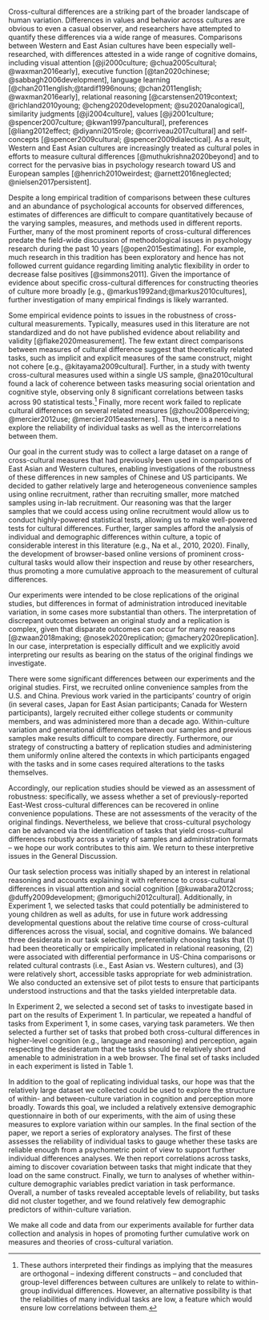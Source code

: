 

Cross-cultural differences are a striking part of the broader landscape of human variation. Differences in values and behavior across cultures are obvious to even a casual observer, and researchers have attempted to quantify these differences via a wide range of measures. Comparisons between Western and East Asian cultures  have been especially well-researched, with differences attested in a wide range of cognitive domains, including visual attention [@ji2000culture; @chua2005cultural; @waxman2016early], executive function [@tan2020chinese; @sabbagh2006development], language learning [@chan2011english;@tardif1996nouns; @chan2011english; @waxman2016early], relational reasoning [@carstensen2019context; @richland2010young; @cheng2020development; @su2020analogical], similarity judgments [@ji2004culture], values [@ji2001culture; @spencer2007culture; @kwan1997pancultural], preferences [@liang2012effect; @diyanni2015role; @corriveau2017cultural] and self-concepts [@spencer2009cultural; @spencer2009dialectical]. As a result, Western and East Asian cultures are increasingly treated as cultural poles in efforts to measure cultural differences [@muthukrishna2020beyond] and to correct for the pervasive bias in psychology research toward US and European samples [@henrich2010weirdest; @arnett2016neglected; @nielsen2017persistent].

Despite a long empirical tradition of comparisons between these cultures and an abundance of psychological accounts for observed differences, estimates of differences are difficult to compare quantitatively because of the varying samples, measures, and methods used in different reports. Further, many of the most prominent reports of cross-cultural differences predate the field-wide discussion of methodological issues in psychology research during the past 10 years [@open2015estimating]. For example, much research in this tradition has been exploratory and hence has not followed current guidance regarding limiting analytic flexibility in order to decrease false positives [@simmons2011]. Given the importance of evidence about specific cross-cultural differences for constructing theories of culture more broadly [e.g., @markus1992and;@markus2010cultures], further investigation of many empirical findings is likely warranted.

Some empirical evidence points to issues in the robustness of cross-cultural measurements.  Typically, measures used in this literature are not standardized and do not have published evidence about reliability and validity [@flake2020measurement]. The few extant direct comparisons between measures of cultural difference suggest that theoretically related tasks, such as implicit and explicit measures of the same construct, might not cohere [e.g., @kitayama2009cultural]. Further, in a study with twenty cross-cultural measures used within a single US sample, @na2010cultural found a lack of coherence between tasks measuring social orientation and cognitive style, observing only 8 significant correlations between tasks across 90 statistical tests.^[These authors interpreted their findings as implying that the measures are orthogonal -- indexing different constructs -- and concluded that group-level differences between cultures are unlikely to relate to within-group individual differences. However, an alternative possibility is that the reliabilities of many individual tasks are low, a feature which would ensure low correlations between them.] Finally, more recent work failed to replicate cultural differences on several related measures [@zhou2008perceiving; @mercier2012use; @mercier2015easterners]. Thus, there is a need to explore the reliability of individual tasks as well as the intercorrelations between them.

Our goal in the current study was to collect a large dataset on a range of cross-cultural measures that had previously been used in comparisons of East Asian and Western cultures, enabling investigations of the robustness of these differences in new samples of Chinese and US participants. We decided to gather relatively large and heterogeneous convenience samples using online recruitment, rather than recruiting smaller, more matched samples using in-lab recruitment. Our reasoning was that the larger samples that we could access using online recruitment would allow us to conduct highly-powered statistical tests, allowing us to make well-powered tests for cultural differences. Further, larger samples afford the analysis of individual and demographic differences within culture, a topic of considerable interest in this literature (e.g., Na et al., 2010, 2020). Finally, the development of browser-based online versions of prominent cross-cultural tasks would allow their inspection and reuse by other researchers, thus promoting a more cumulative approach to the measurement of cultural differences. 

Our experiments were intended to be close replications of the original studies, but differences in format of administration introduced inevitable variation, in some cases more substantial than others. The interpretation of discrepant outcomes between an original study and a replication is complex, given that disparate outcomes can occur for many reasons [@zwaan2018making; @nosek2020replication; @machery2020replication]. In our case, interpretation is especially difficult and we explicitly avoid interpreting our results as bearing on the status of the original findings we investigate.

There were some significant differences between our experiments and the original studies. First, we recruited online convenience samples from the U.S. and China. Previous work varied in the participants' country of origin (in several cases, Japan for East Asian participants; Canada for Western participants), largely recruited either college students or community members, and was administered more than a decade ago. Within-culture variation and generational differences between our samples and previous samples make results difficult to compare directly. Furthermore, our strategy of constructing a battery of replication studies and administering them uniformly online altered the contexts in which participants engaged with the tasks and in some cases required alterations to the tasks themselves. 

Accordingly, our replication studies should be viewed as an assessment of robustness: specifically, we assess whether a set of previously-reported East-West cross-cultural differences can be recovered in online convenience populations. These are not  assessments of the veracity of the original findings. Nevertheless, we believe that cross-cultural psychology can be advanced via the identification of tasks that yield cross-cultural differences robustly across a variety of samples and administration formats -- we hope our work contributes to this aim. We return to these interpretive issues in the General Discussion.


Our task selection process was initially shaped by an interest in relational reasoning and accounts explaining it with reference to cross-cultural differences in visual attention and social cognition [@kuwabara2012cross; @duffy2009development; @moriguchi2012cultural]. Additionally, in Experiment 1, we selected tasks that could potentially be administered to young children as well as adults, for use in future work addressing developmental questions about the relative time course of cross-cultural differences across the visual, social, and cognitive domains. We balanced three desiderata in our task selection, preferentially choosing tasks that (1) had been theoretically or empirically implicated in relational reasoning, (2) were associated with differential performance in US-China comparisons or related cultural contrasts (i.e., East Asian vs. Western cultures), and (3) were relatively short, accessible tasks appropriate for web administration. We also conducted an extensive set of pilot tests to ensure that participants understood instructions and that the tasks yielded interpretable data. 

In Experiment 2, we selected a second set of tasks to investigate based in part on the results of Experiment 1. In particular, we repeated a handful of tasks from Experiment 1, in some cases, varying task parameters. We then selected a further set of tasks that probed both cross-cultural differences in higher-level cognition (e.g., language and reasoning) and perception, again respecting the desideratum that the tasks should be relatively short and amenable to administration in a web browser. The final set of tasks included in each experiment is listed in Table 1.

In addition to the goal of replicating individual tasks, our hope was that the relatively large dataset we collected could be used to explore the structure of within- and between-culture variation in cognition and perception more broadly. Towards this goal, we included a relatively extensive demographic questionnaire in both of our experiments, with the aim of using these measures to explore variation within our samples. In the final section of the paper, we report a series of exploratory analyses. The first of these assesses the reliability of individual tasks to gauge whether these tasks are reliable enough from a psychometric point of view to support further individual differences analyses. We then report correlations across tasks, aiming to discover covariation between tasks that might indicate that they load on the same construct. Finally, we turn to analyses of whether within-culture demographic variables predict variation in task performance. Overall, a number of tasks revealed acceptable levels of reliability, but tasks did not cluster together, and we found relatively few demographic predictors of within-culture variation.


We make all code and data from our experiments available for further data collection and analysis in hopes of promoting further cumulative work on measures and theories of cross-cultural variation. 


\begin{longtable}{l p{1.2in} p{1.4in} p{1.4in} p{.2in} p{.2in}}
    \caption{Tasks included in each experiment and the final sample size after exclusions. We conducted simulations for power analysis and found that our sample sizes are well-powered to detect medium and above effect sizes. We included the power analyses in Appendix A.}\\
    \small  % Switch from 12pt to 11pt; otherwise, table won't fit
    \setlength\LTleft{0pt}            
    \setlength\LTright{0pt}         
    
    \bf{Experiment} & \bf{Task} & \bf{Citation} & \bf{Task Description} & \bf{CN} & \bf{US} \\
    \hline
        1 & Ambiguous Relational Match-To-Sample (cRMTS) & Carstensen et al. (2019) & Infer whether an object or relation is causally relevant &  186  &  178 \\

& Picture Free Description & Imada, Carlson, \& Itakura (2013) & Describe pictures from memory after a brief study period &  169 &  172\\

& Ebbinghaus Illusion & Imada, Carlson, \& Itakura (2013) & Judge the size of circles in a context designed to bias size judgments &  190  &  180\\

& Horizon Collage & Senzaki, Masuda, \& Nand (2014) & Make an image by dragging and dropping stickers onto a display &  187  &  175\\

& Symbolic Self-Inflation (Family) & Kitayama et al. (2009) & Draw self and family members as circles &  150 &  114\\

& Uniqueness Preference & Kim \& Markus (1999) & Choose a sticker from five stickers, four of which are the same color &  191 &  180\\

& Child Causal Attribution & Seiver, Gopnik, \& Goodman (2013) & Watch short vignettes and explain the decisions of the characters &  177 &  170\\

& Raven's Progressive Matrices & Su (2020) & Use analogical reasoning to complete visually-presented patterns &  191 &  180\\



2 & Ambiguous Relational Match-To-Sample (cRMTS) & Carstensen et al. (2019) & Infer whether an object or relation is causally relevant &  174 &  293\\

& Picture Free Description & Imada, Carlson, \& Itakura (2013) & Describe pictures from memory after a brief study period &  132 &  284\\

& Change Detection & Mausda \& Nisbett (2007) & Find differences in the foreground or background of two images &  160 &  253\\

& Symbolic Self-Inflation (Friends) & Kitayama et al. (2009) & Draw a sociogram with self and friends as nodes, relationships as edges &  158 &  252\\

& Adult Causal Attribution & Morris \& Peng (1994) & Read a crime story and explain the criminal’s motivations &  114 &  293\\

& Taxonomic-Thematic Similarity & Ji, Zhang, \& Nisbett (2004) & Match items based on taxonomic or thematic similarity (e.g., cow: chicken / grass) & 178 &  295\\

& Semantic Intuition & Li, Liu, Chalmers, \& Snedeker (2018) & Decide whether a story refers to a named character (whose actions are mischaracterized) or the person who performed the actions (but had a different name) &  181 &  298\\

& Raven's Progressive Matrices & Su (2020) & Use analogical reasoning to complete visually-presented patterns &  181 &  298\\
    \hline
    \end{longtable}